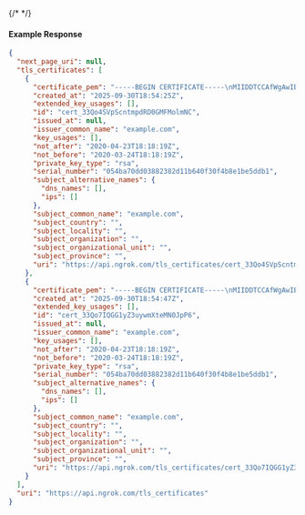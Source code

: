 {/* <!-- Code generated for API Clients. DO NOT EDIT. --> */}

#### Example Response
```json
{
  "next_page_uri": null,
  "tls_certificates": [
    {
      "certificate_pem": "-----BEGIN CERTIFICATE-----\nMIIDDTCCAfWgAwIBAgIUBUunDdA4gjgtEbZA8w9Ljhvl3bEwDQYJKoZIhvcNAQEL\nBQAwFjEUMBIGA1UEAwwLZXhhbXBsZS5jb20wHhcNMjAwMzI0MTgxODE5WhcNMjAw\nNDIzMTgxODE5WjAWMRQwEgYDVQQDDAtleGFtcGxlLmNvbTCCASIwDQYJKoZIhvcN\nAQEBBQADggEPADCCAQoCggEBAPKVkkKYNl3d9cqrz4tIFlwsohED5W4y1dcBixy4\nGANFFnw43nc2wPyKwYXumJqJIFrcW/NkUZL07bd+dou6mT6Gh/zbaTW91IkREPXL\n7b3KfVu4XkFosVXpWs0U6o4GrZ81CLiKBWI+H03x/ij5OSiJ1l71pqLeTJLOydAR\nAl8kpp7axeHU4UbDrAZkW5SnuZTjIKwVg0UNsBg1yNfUOu1Uah3BYaqPgQitC0Yg\nLW+NUGu/T91bkD7tLsVInkQXeQGdXBAqOycfJ7wj8OlIpyuXjTnGFA0izVmbQw5f\nrQnZ0geGyhLamvz9Gcd7mIlD/+/AEN9Lht82tAOzKG98/O8CAwEAAaNTMFEwHQYD\nVR0OBBYEFKv6RsvEC6T+zCtJZwB0FCR1sEkhMB8GA1UdIwQYMBaAFKv6RsvEC6T+\nzCtJZwB0FCR1sEkhMA8GA1UdEwEB/wQFMAMBAf8wDQYJKoZIhvcNAQELBQADggEB\nAC5fBrouinespo5+9AipjhY/HOKTg+OCnppFnSnqeU1eXZZJ0oakdHTpTNxtbQP9\ntOJTA2f3KWvmpNDMohEQXZz8wHDkdbrIXJKVp6zs1pEp+0BIjA4y9mSywa5xuyk0\noGeChRgGqp2JujDyPCb7LEaKKQEEdMqy73QG+jEAh14+wKixlAf1nATBdeCUvssK\n2x1uZMyqjJFB5y/5EdnWQzD4WJkrsCkxsZHVMN1d+dqf2sf3dTRV8fzsFGOG17NS\n6u2n9iGcFdBA82XN8yeLIWhy1t3GWutG1sdxENbFRRXea+iUqzDsmRtkaBma2GLQ\nd6JTpFbsCtwDjP23UEi7SZo=\n-----END CERTIFICATE-----\n",
      "created_at": "2025-09-30T18:54:25Z",
      "extended_key_usages": [],
      "id": "cert_33Qo4SVpScntmpdRD0GMFMolmNC",
      "issued_at": null,
      "issuer_common_name": "example.com",
      "key_usages": [],
      "not_after": "2020-04-23T18:18:19Z",
      "not_before": "2020-03-24T18:18:19Z",
      "private_key_type": "rsa",
      "serial_number": "054ba70dd03882382d11b640f30f4b8e1be5ddb1",
      "subject_alternative_names": {
        "dns_names": [],
        "ips": []
      },
      "subject_common_name": "example.com",
      "subject_country": "",
      "subject_locality": "",
      "subject_organization": "",
      "subject_organizational_unit": "",
      "subject_province": "",
      "uri": "https://api.ngrok.com/tls_certificates/cert_33Qo4SVpScntmpdRD0GMFMolmNC"
    },
    {
      "certificate_pem": "-----BEGIN CERTIFICATE-----\nMIIDDTCCAfWgAwIBAgIUBUunDdA4gjgtEbZA8w9Ljhvl3bEwDQYJKoZIhvcNAQEL\nBQAwFjEUMBIGA1UEAwwLZXhhbXBsZS5jb20wHhcNMjAwMzI0MTgxODE5WhcNMjAw\nNDIzMTgxODE5WjAWMRQwEgYDVQQDDAtleGFtcGxlLmNvbTCCASIwDQYJKoZIhvcN\nAQEBBQADggEPADCCAQoCggEBAPKVkkKYNl3d9cqrz4tIFlwsohED5W4y1dcBixy4\nGANFFnw43nc2wPyKwYXumJqJIFrcW/NkUZL07bd+dou6mT6Gh/zbaTW91IkREPXL\n7b3KfVu4XkFosVXpWs0U6o4GrZ81CLiKBWI+H03x/ij5OSiJ1l71pqLeTJLOydAR\nAl8kpp7axeHU4UbDrAZkW5SnuZTjIKwVg0UNsBg1yNfUOu1Uah3BYaqPgQitC0Yg\nLW+NUGu/T91bkD7tLsVInkQXeQGdXBAqOycfJ7wj8OlIpyuXjTnGFA0izVmbQw5f\nrQnZ0geGyhLamvz9Gcd7mIlD/+/AEN9Lht82tAOzKG98/O8CAwEAAaNTMFEwHQYD\nVR0OBBYEFKv6RsvEC6T+zCtJZwB0FCR1sEkhMB8GA1UdIwQYMBaAFKv6RsvEC6T+\nzCtJZwB0FCR1sEkhMA8GA1UdEwEB/wQFMAMBAf8wDQYJKoZIhvcNAQELBQADggEB\nAC5fBrouinespo5+9AipjhY/HOKTg+OCnppFnSnqeU1eXZZJ0oakdHTpTNxtbQP9\ntOJTA2f3KWvmpNDMohEQXZz8wHDkdbrIXJKVp6zs1pEp+0BIjA4y9mSywa5xuyk0\noGeChRgGqp2JujDyPCb7LEaKKQEEdMqy73QG+jEAh14+wKixlAf1nATBdeCUvssK\n2x1uZMyqjJFB5y/5EdnWQzD4WJkrsCkxsZHVMN1d+dqf2sf3dTRV8fzsFGOG17NS\n6u2n9iGcFdBA82XN8yeLIWhy1t3GWutG1sdxENbFRRXea+iUqzDsmRtkaBma2GLQ\nd6JTpFbsCtwDjP23UEi7SZo=\n-----END CERTIFICATE-----\n",
      "created_at": "2025-09-30T18:54:47Z",
      "extended_key_usages": [],
      "id": "cert_33Qo7IQGG1yZ3uywmXteMN0JpP6",
      "issued_at": null,
      "issuer_common_name": "example.com",
      "key_usages": [],
      "not_after": "2020-04-23T18:18:19Z",
      "not_before": "2020-03-24T18:18:19Z",
      "private_key_type": "rsa",
      "serial_number": "054ba70dd03882382d11b640f30f4b8e1be5ddb1",
      "subject_alternative_names": {
        "dns_names": [],
        "ips": []
      },
      "subject_common_name": "example.com",
      "subject_country": "",
      "subject_locality": "",
      "subject_organization": "",
      "subject_organizational_unit": "",
      "subject_province": "",
      "uri": "https://api.ngrok.com/tls_certificates/cert_33Qo7IQGG1yZ3uywmXteMN0JpP6"
    }
  ],
  "uri": "https://api.ngrok.com/tls_certificates"
}

```